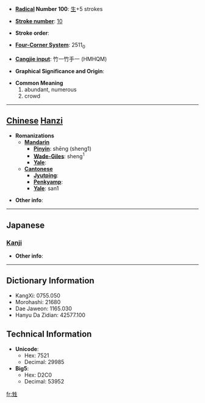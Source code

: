 * '''[[Wiktionary:Chinese radical index| Radical]] Number 100''': [[Wiktionary:Chinese radical index 生|生]]+5 strokes

* '''[[Wiktionary:Chinese total strokes index|Stroke number]]''': [[Wiktionary:Chinese total strokes index 10|10]]

* '''Stroke order''': 

* '''[[Wiktionary:Chinese four corner index|Four-Corner System]]''': 2511<sub>0</sub>

* '''[[Wiktionary:Chinese Cangjie index|Cangjie input]]''': 竹一竹手一 (HMHQM)

* '''Graphical Significance and Origin''': 

* '''Common Meaning'''
*#abundant, numerous
*# crowd


----

== [[Chinese]] [[Hanzi]] ==

* '''Romanizations'''
** '''[[Mandarin]]'''
*** '''[[Pinyin]]''': shēng (sheng1)
*** '''[[Wade-Giles]]''': sheng<sup>1</sup>
*** '''[[Yale]]''': 
** '''[[Cantonese]]'''
*** '''[[Jyutping]]''':
*** '''[[Penkyamp]]''': 
*** '''[[Yale]]''': san1

* '''Other info''': 

----

==Japanese==
===[[Kanji]]===
{{kanji|on readings=[[しん]] (shin)
|kun readings=
}}

* '''Other info''':  

----

== Dictionary Information ==

* KangXi: 0755.050
* Morohashi: 21680
* Dae Jaweon: 1165.030
* Hanyu Da Zidian: 42577.100

== Technical Information ==

* '''Unicode''':
** Hex: 7521
** Decimal: 29985
* '''Big5''':
** Hex: D2C0
** Decimal: 53952

[[fr:甡]]